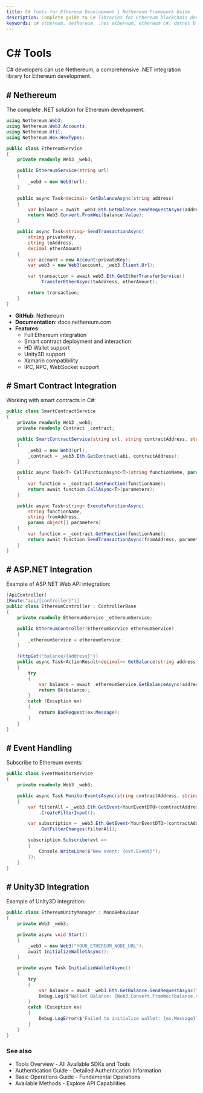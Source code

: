 ```yaml
---
title: C# Tools for Ethereum Development | Nethereum Framework Guide
description: Complete guide to C# libraries for Ethereum blockchain development, including Nethereum framework, .NET integration, smart contract interaction, and Unity3D examples
keywords: c# ethereum, nethereum, .net ethereum, ethereum c#, dotnet blockchain, c# smart contracts, unity3d ethereum, nethereum api, ethereum unity, c# web3, blockchain .net, asp.net ethereum
---
```


# C# Tools

C# developers can use Nethereum, a comprehensive .NET integration library for Ethereum development.

<PayAttention category="C#" />

## # Nethereum

The complete .NET solution for Ethereum development.

```csharp
using Nethereum.Web3;
using Nethereum.Web3.Accounts;
using Nethereum.Util;
using Nethereum.Hex.HexTypes;

public class EthereumService
{
    private readonly Web3 _web3;

    public EthereumService(string url)
    {
        _web3 = new Web3(url);
    }

    public async Task<decimal> GetBalanceAsync(string address)
    {
        var balance = await _web3.Eth.GetBalance.SendRequestAsync(address);
        return Web3.Convert.FromWei(balance.Value);
    }

    public async Task<string> SendTransactionAsync(
        string privateKey,
        string toAddress,
        decimal etherAmount)
    {
        var account = new Account(privateKey);
        var web3 = new Web3(account, _web3.Client.Url);

        var transaction = await web3.Eth.GetEtherTransferService()
            .TransferEtherAsync(toAddress, etherAmount);

        return transaction;
    }
}
```

- **GitHub**: <Link to="https://github.com/Nethereum/Nethereum" target="_blank" absolute>Nethereum</Link>
- **Documentation**: <Link to="https://docs.nethereum.com" target="_blank" absolute>docs.nethereum.com</Link>
- **Features**:
  - Full Ethereum integration
  - Smart contract deployment and interaction
  - HD Wallet support
  - Unity3D support
  - Xamarin compatibility
  - IPC, RPC, WebSocket support

## # Smart Contract Integration

Working with smart contracts in C#:

```csharp
public class SmartContractService
{
    private readonly Web3 _web3;
    private readonly Contract _contract;

    public SmartContractService(string url, string contractAddress, string abi)
    {
        _web3 = new Web3(url);
        _contract = _web3.Eth.GetContract(abi, contractAddress);
    }

    public async Task<T> CallFunctionAsync<T>(string functionName, params object[] parameters)
    {
        var function = _contract.GetFunction(functionName);
        return await function.CallAsync<T>(parameters);
    }

    public async Task<string> ExecuteFunctionAsync(
        string functionName,
        string fromAddress,
        params object[] parameters)
    {
        var function = _contract.GetFunction(functionName);
        return await function.SendTransactionAsync(fromAddress, parameters);
    }
}
```

## # ASP.NET Integration

Example of ASP.NET Web API integration:

```csharp
[ApiController]
[Route("api/[controller]")]
public class EthereumController : ControllerBase
{
    private readonly EthereumService _ethereumService;

    public EthereumController(EthereumService ethereumService)
    {
        _ethereumService = ethereumService;
    }

    [HttpGet("balance/{address}")]
    public async Task<ActionResult<decimal>> GetBalance(string address)
    {
        try
        {
            var balance = await _ethereumService.GetBalanceAsync(address);
            return Ok(balance);
        }
        catch (Exception ex)
        {
            return BadRequest(ex.Message);
        }
    }
}
```

## # Event Handling

Subscribe to Ethereum events:

```csharp
public class EventMonitorService
{
    private readonly Web3 _web3;

    public async Task MonitorEventsAsync(string contractAddress, string eventName)
    {
        var filterAll = _web3.Eth.GetEvent<YourEventDTO>(contractAddress)
            .CreateFilterInput();

        var subscription = _web3.Eth.GetEvent<YourEventDTO>(contractAddress)
            .GetFilterChanges(filterAll);

        subscription.Subscribe(evt =>
        {
            Console.WriteLine($"New event: {evt.Event}");
        });
    }
}
```

## # Unity3D Integration

Example of Unity3D integration:

```csharp
public class EthereumUnityManager : MonoBehaviour
{
    private Web3 _web3;

    private async void Start()
    {
        _web3 = new Web3("YOUR_ETHEREUM_NODE_URL");
        await InitializeWalletAsync();
    }

    private async Task InitializeWalletAsync()
    {
        try
        {
            var balance = await _web3.Eth.GetBalance.SendRequestAsync("YOUR_ADDRESS");
            Debug.Log($"Wallet Balance: {Web3.Convert.FromWei(balance.Value)} ETH");
        }
        catch (Exception ex)
        {
            Debug.LogError($"Failed to initialize wallet: {ex.Message}");
        }
    }
}
```
### See also

- <Link to="/docs/ethereum/tools/overview" title="Complete overview of available Ethereum development tools and SDKs">Tools Overview</Link> - All Available SDKs and Tools
- <Link to="/docs/ethereum/authentication" title="Guide to authenticating with Ethereum nodes and API services">Authentication Guide</Link> - Detailed Authentication Information
- <Link to="/docs/ethereum/basic-operations" title="Learn fundamental Ethereum blockchain operations for developers">Basic Operations Guide</Link> - Fundamental Operations
- <Link to="/docs/ethereum/all-methods" title="Complete reference of all available Ethereum API methods">Available Methods</Link> - Explore API Capabilities

